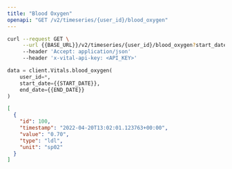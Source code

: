 ```yaml
---
title: "Blood Oxygen"
openapi: "GET /v2/timeseries/{user_id}/blood_oxygen"
---
```


<RequestExample>

```bash Bash
curl --request GET \
     --url {{BASE_URL}}/v2/timeseries/{user_id}/blood_oxygen?start_date={{START_DATE}}&end_date={{END_DATE}} \
     --header 'Accept: application/json'
     --header 'x-vital-api-key: <API_KEY>'
```

```python Python
data = client.Vitals.blood_oxygen(
    user_id=*,
    start_date={{START_DATE}},
    end_date={{END_DATE}}
)
```

</RequestExample>

<ResponseExample>

```json Example
[
  {
    "id": 100,
    "timestamp": "2022-04-20T13:02:01.123763+00:00",
    "value": "0.70",
    "type": "ldl",
    "unit": "sp02"
  }
]
```

</ResponseExample>
